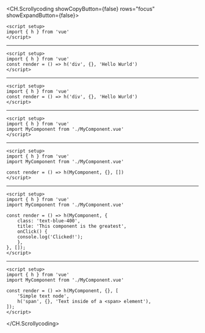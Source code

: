 <CH.Scrollycoding  showCopyButton={false} rows="focus" showExpandButton={false}>

```vue app.vue
<script setup>
import { h } from 'vue'
</script>
```

---

```vue app.vue focus=3:3
<script setup>
import { h } from 'vue'
const render = () => h('div', {}, 'Hello Wurld')
</script>
```

---

```vue app.vue focus=3:3
<script setup>
import { h } from 'vue'
const render = () => h('div', {}, 'Hello Wurld')
</script>
```

---

```vue app.vue focus=3:3
<script setup>
import { h } from 'vue'
import MyComponent from './MyComponent.vue'
</script>
```

---

```vue app.vue focus=5:5
<script setup>
import { h } from 'vue'
import MyComponent from './MyComponent.vue'

const render = () => h(MyComponent, {}, [])
</script>
```

---

```vue app.vue focus=5:11
<script setup>
import { h } from 'vue'
import MyComponent from './MyComponent.vue'

const render = () => h(MyComponent, {
    class: 'text-blue-400',
    title: 'This component is the greatest',
    onClick() {
    console.log('Clicked!');
    },
}, []);
</script>
```

---

```vue app.vue focus=5:8
<script setup>
import { h } from 'vue'
import MyComponent from './MyComponent.vue'

const render = () => h(MyComponent, {}, [
    'Simple text node',
    h('span', {}, 'Text inside of a <span> element'),
]);
</script>
```

</CH.Scrollycoding>
